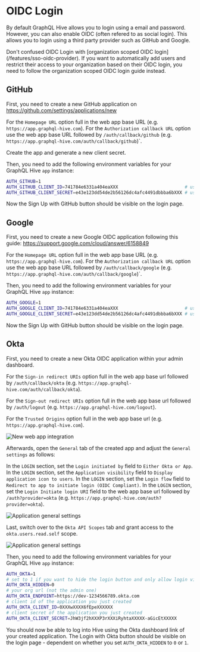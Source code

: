 
# OIDC Login

By default GraphQL Hive allows you to login using a email and password. However, you can also enable
OIDC (often refered to as social login). This allows you to login using a third party provider such
as GitHub and Google.

<Callout>
  Don't confused OIDC Login with [organization scoped OIDC login](/features/sso-oidc-provider). If
  you want to automatically add users and restrict their access to your organization based on their
  OIDC login, you need to follow the organization scoped OIDC login guide instead.
</Callout>

## GitHub

First, you need to create a new GitHub application on https://github.com/settings/applications/new

For the `Homepage URL` option full in the web app base URL (e.g. `https://app.graphql-hive.com`).
For the `Authorization callback URL` option use the web app base URL followed by
`/auth/callback/github` (e.g. `https://app.graphql-hive.com/auth/callback/github`)`.

Create the app and generate a new client secret.

Then, you need to add the following environment variables for your GraphQL Hive `app` instance:

```bash
AUTH_GITHUB=1
AUTH_GITHUB_CLIENT_ID=741784e6331a404eaXXX                         # use the one of your app
AUTH_GITHUB_CLIENT_SECRET=e43e123dd54de2b56126dc4afc4491dbbba6bXXX # use the you just created
```

Now the Sign Up with GitHub button should be visible on the login page.

## Google

First, you need to create a new Google OIDC application following this guide:
https://support.google.com/cloud/answer/6158849

For the `Homepage URL` option full in the web app base URL (e.g. `https://app.graphql-hive.com`).
For the `Authorization callback URL` option use the web app base URL followed by
`/auth/callback/google` (e.g. `https://app.graphql-hive.com/auth/callback/google`)`.

Then, you need to add the following environment variables for your GraphQL Hive `app` instance:

```bash
AUTH_GOOGLE=1
AUTH_GOOGLE_CLIENT_ID=741784e6331a404eaXXX                         # use the one of your app
AUTH_GOOGLE_CLIENT_SECRET=e43e123dd54de2b56126dc4afc4491dbbba6bXXX # use the you just created
```

Now the Sign Up with GitHub button should be visible on the login page.

## Okta

First, you need to create a new Okta OIDC application within your admin dashboard.

For the `Sign-in redirect URIs` option full in the web app base url followed by
`/auth/callback/okta` (e.g. `https://app.graphql-hive.com/auth/callback/okta`).

For the `Sign-out redirect URIs` option full in the web app base url followed by `/auth/logout`
(e.g. `https://app.graphql-hive.com/logout`).

For the `Trusted Origins` option full in the web app base url (e.g. `https://app.graphql-hive.com`).

![New web app integration](/docs/pages/self-hosting/oidc-login/okta-new-web-app-integration.png)

Afterwards, open the `General` tab of the created app and adjust the `General settings` as follows:

In the `LOGIN` section, set the `Login initiated by` field to `Either Okta or App`. In the `LOGIN`
section, set the `Application visibility` field to `Display application icon to users`. In the
`LOGIN` section, set the `Login flow` field to `Redirect to app to initiate login (OIDC Compliant)`.
In the `LOGIN` section, set the `Login Initiate login URI` field to the web app base url followed by
`/auth?provider=okta` (e.g. `https://app.graphql-hive.com/auth?provider=okta`).

![Application general settings](/docs/pages/self-hosting/oidc-login/okta-application-general-settings.png)

Last, switch over to the `Okta API Scopes` tab and grant access to the `okta.users.read.self` scope.

![Application general settings](/docs/pages/self-hosting/oidc-login/okta-okta-api-scopes.png)

Then, you need to add the following environment variables for your GraphQL Hive `app` instance:

```bash
AUTH_OKTA=1
# set to 1 if you want to hide the login button and only allow login via the Okta dashboard link
AUTH_OKTA_HIDDEN=0
# your org url (not the admin one)
AUTH_OKTA_ENDPOINT=https://dev-1234566789.okta.com
# client id of the application you just created
AUTH_OKTA_CLIENT_ID=0XXXwXXXX6fEpeXXXXXX
# client secret of the application you just created
AUTH_OKTA_CLIENT_SECRET=JhW3jf2hXXXP3rXXXiRyhtaXXXXX-aGicEtXXXXX
```

You should now be able to log into Hive using the Okta dashboard link of your created application.
The Login with Okta button should be visible on the login page - dependent on whether you set
`AUTH_OKTA_HIDDEN` to `0` or `1`.
